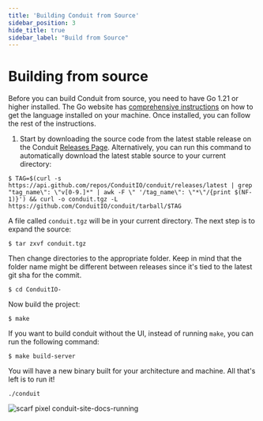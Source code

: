 ```yaml
---
title: 'Building Conduit from Source'
sidebar_position: 3
hide_title: true
sidebar_label: "Build from Source"
---
```


# Building from source

Before you can build Conduit from source, you need to have Go 1.21 or higher installed. The Go website has [comprehensive instructions](https://go.dev/doc/install) on how to get the language installed on your machine. Once installed, you can follow the rest of the instructions.

1. Start by downloading the source code from the latest stable release on the Conduit [Releases Page](https://github.com/ConduitIO/conduit/releases/latest). Alternatively, you can run this command to automatically download the latest stable source to your current directory:

```shell
$ TAG=$(curl -s https://api.github.com/repos/ConduitIO/conduit/releases/latest | grep "tag_name\": \"v[0-9.]*" | awk -F \" '/tag_name\": \"*\"/{print $(NF-1)}') && curl -o conduit.tgz -L https://github.com/ConduitIO/conduit/tarball/$TAG
```

A file called `conduit.tgz` will be in your current directory. The next step is to expand the source:

```shell
$ tar zxvf conduit.tgz
```

Then change directories to the appropriate folder. Keep in mind that the folder name might be different between releases since it's tied to the latest git sha for the commit.

```shell
$ cd ConduitIO-
```

Now build the project:

```shell
$ make
```

If you want to build conduit without the UI, instead of running `make`, you can run the following command:

```shell
$ make build-server
```

You will have a new binary built for your architecture and machine. All that's left is to run it!

```shell
./conduit
```

![scarf pixel conduit-site-docs-running](https://static.scarf.sh/a.png?x-pxid=db6468a8-7998-463e-800f-58a619edd9b3)